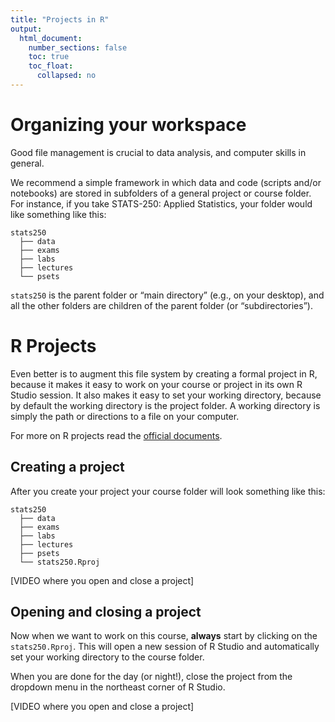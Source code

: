 ```yaml
---
title: "Projects in R"
output:
  html_document:
    number_sections: false
    toc: true
    toc_float: 
      collapsed: no
---
```


# Organizing your workspace

Good file management is crucial to data analysis, and computer skills in general.  

We recommend a simple framework in which data and code (scripts and/or notebooks) are stored in subfolders of a general project or course folder. For instance, if you take STATS-250: Applied Statistics, your folder would like something like this: 

```
stats250
  ├── data
  ├── exams
  ├── labs
  ├── lectures
  └── psets
```

`stats250` is the parent folder or "main directory" (e.g., on your desktop), and all the other folders are children of the parent folder (or "subdirectories").


# R Projects

Even better is to augment this file system by creating a formal project in R, because it makes it easy to work on your course or project in its own R Studio session. It also makes it easy to set your working directory, because by default the working directory is the project folder. A working directory is simply the path or directions to a file on your computer. 

For more on R projects read the [official documents](https://support.rstudio.com/hc/en-us/articles/200526207-Using-Projects).

## Creating a project

After you create your project your course folder will look something like this:

```
stats250
  ├── data
  ├── exams
  ├── labs
  ├── lectures
  ├── psets
  └── stats250.Rproj
```

[VIDEO where you open and close a project]

## Opening and closing a project

Now when we want to work on this course, **always** start by clicking on the `stats250.Rproj`. This will open a new session of R Studio and automatically set your working directory to the course folder. 

When you are done for the day (or night!), close the project from the dropdown menu in the northeast corner of R Studio. 

[VIDEO where you open and close a project]
